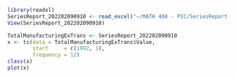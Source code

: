 ```r
library(readxl)
SeriesReport_202202090910 <- read_excel("~/MATH 408 - PIC/SeriesReport-202202090910.xls", skip = 7)
View(SeriesReport_202202090910)
```
```r
TotalManufacturingExTrans <- SeriesReport_202202090910
x <- ts(data = TotalManufacturingExTrans$Value, 
        start     = c(1992, 1), 
        frequency = 12)
class(x)
plot(x)
```

